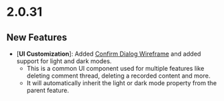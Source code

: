 # 2.0.31

## New Features

- [**UI Customization**]: Added [Confirm Dialog Wireframe](/async-collaboration/comments/customize-ui/confirm-dialog/overview) and added support for light and dark modes.
  - This is a common UI component used for multiple features like deleting comment thread, deleting a recorded content and more.
  - It will automatically inherit the light or dark mode property from the parent feature.